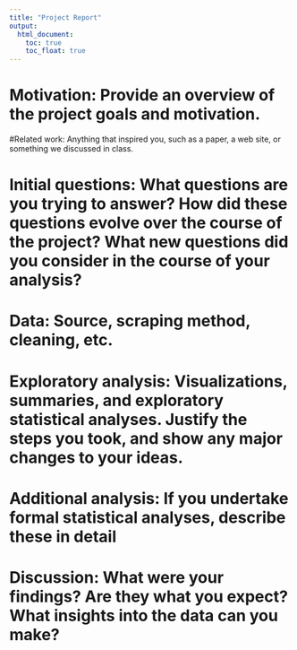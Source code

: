 ```yaml
---
title: "Project Report"
output: 
  html_document:
    toc: true
    toc_float: true
---
```


# Motivation: Provide an overview of the project goals and motivation.

#Related work: Anything that inspired you, such as a paper, a web site, or something we discussed in class.

# Initial questions: What questions are you trying to answer? How did these questions evolve over the course of the project? What new questions did you consider in the course of your analysis?

# Data: Source, scraping method, cleaning, etc.

# Exploratory analysis: Visualizations, summaries, and exploratory statistical analyses. Justify the steps you took, and show any major changes to your ideas.

# Additional analysis: If you undertake formal statistical analyses, describe these in detail

# Discussion: What were your findings? Are they what you expect? What insights into the data can you make?
